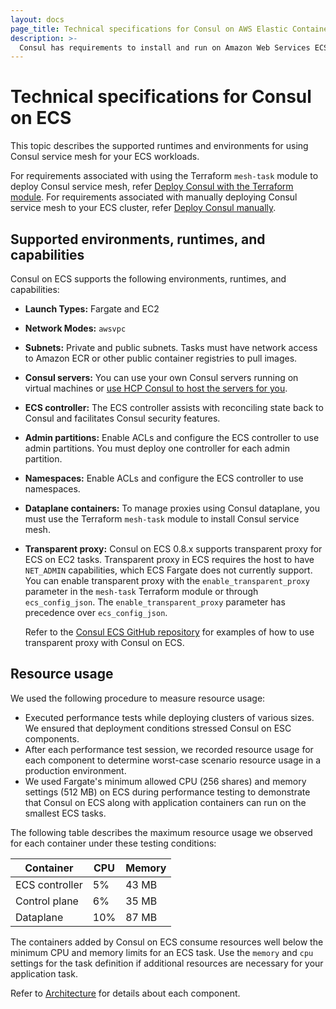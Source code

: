 ```yaml
---
layout: docs
page_title: Technical specifications for Consul on AWS Elastic Container Service (ECS)
description: >-
  Consul has requirements to install and run on Amazon Web Services ECS. Learn about Consul's requirements for Fargate and EC2, including network mode and subnet information, as well as server, routing, and ACL controller considerations.
---
```


# Technical specifications for Consul on ECS

This topic describes the supported runtimes and environments for using Consul service mesh for your ECS workloads.

For requirements associated with using the Terraform `mesh-task` module to deploy Consul service mesh, refer [Deploy Consul with the Terraform module](/consul/docs/ecs/deploy/terraform). For requirements associated with manually deploying Consul service mesh to your ECS cluster, refer [Deploy Consul manually](/consul/docs/ecs/deploy/manual). 

## Supported environments, runtimes, and capabilities

Consul on ECS supports the following environments, runtimes, and capabilities:

- **Launch Types:** Fargate and EC2
- **Network Modes:** `awsvpc`
- **Subnets:** Private and public subnets. Tasks must have network access to Amazon ECR or other public container registries to pull images.
- **Consul servers:** You can use your own Consul servers running on virtual machines or [use HCP Consul to host the servers for you](/hcp/docs/consul/hcp-managed).
- **ECS controller:** The ECS controller assists with reconciling state back to Consul and facilitates Consul security features.
- **Admin partitions:** <EnterpriseAlert inline/> Enable ACLs and configure the ECS controller to use admin partitions. You must deploy one controller for each admin partition. 
- **Namespaces:** <EnterpriseAlert inline/> Enable ACLs and configure the ECS controller to use namespaces. 
- **Dataplane containers:** To manage proxies using Consul dataplane, you must use the Terraform `mesh-task` module to install Consul service mesh.
- **Transparent proxy:** Consul on ECS 0.8.x supports transparent proxy for ECS on EC2 tasks. Transparent proxy in ECS requires the host to have `NET_ADMIN` capabilities, which ECS Fargate does not currently support. You can enable transparent proxy with the `enable_transparent_proxy` parameter in the `mesh-task` Terraform module or through `ecs_config_json`. The `enable_transparent_proxy` parameter has precedence over `ecs_config_json`.

  Refer to the [Consul ECS GitHub repository](https://github.com/hashicorp/terraform-aws-consul-ecs/tree/main/examples/dev-server-ec2-transparent-proxy) for examples of how to use transparent proxy with Consul on ECS.

## Resource usage

We used the following procedure to measure resource usage:

- Executed performance tests while deploying clusters of various sizes. We
  ensured that deployment conditions stressed Consul on ESC components.
- After each performance test session, we recorded resource usage for each
  component to determine worst-case scenario resource usage in a production
  environment.
- We used Fargate's minimum allowed CPU (256 shares) and memory settings (512
  MB) on ECS during performance testing to demonstrate that Consul on ECS along
  with application containers can run on the smallest ECS tasks.

The following table describes the maximum resource usage we observed for each container under these testing conditions:

| Container      | CPU | Memory |
| -------------- | --- | ------ |
| ECS controller | 5%  | 43 MB  |
| Control plane  | 6%  | 35 MB  |
| Dataplane      | 10% | 87 MB  |

The containers added by Consul on ECS consume resources well below the minimum CPU and
memory limits for an ECS task. Use the `memory` and `cpu` settings for the task definition
if additional resources are necessary for your application task.

Refer to [Architecture](/consul/docs/ecs/architecture) for details about each component.